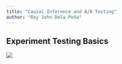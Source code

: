 ```yaml
---
title: "Causal Inference and A/B Testing"
author: "Ray John Dela Peña"
---
```


## Experiment Testing Basics

![](/img/inference_test.png){fig-align="center"}
